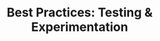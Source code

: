 ---
title: "Best Practices: Testing & Experimentation"
description: "Description of your new file."
---